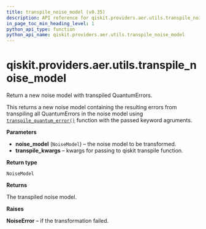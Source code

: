 ```yaml
---
title: transpile_noise_model (v0.35)
description: API reference for qiskit.providers.aer.utils.transpile_noise_model in qiskit v0.35
in_page_toc_min_heading_level: 1
python_api_type: function
python_api_name: qiskit.providers.aer.utils.transpile_noise_model
---
```


<span id="qiskit-providers-aer-utils-transpile-noise-model" />

# qiskit.providers.aer.utils.transpile\_noise\_model

<Function id="qiskit.providers.aer.utils.transpile_noise_model" isDedicatedPage={true} github="https://github.com/qiskit/qiskit-aer/tree/stable/0.10/qiskit/providers/aer/utils/noise_transformation.py" signature="transpile_noise_model(noise_model, **transpile_kwargs)">
  Return a new noise model with transpiled QuantumErrors.

  This returns a new noise model containing the resulting errors from transpiling all QuantumErrors in the noise model using [`transpile_quantum_error()`](qiskit.providers.aer.utils.transpile_quantum_error "qiskit.providers.aer.utils.transpile_quantum_error") function with the passed keyword agruments.

  **Parameters**

  *   **noise\_model** (`NoiseModel`) – the noise model to be transformed.
  *   **transpile\_kwargs** – kwargs for passing to qiskit transpile function.

  **Return type**

  `NoiseModel`

  **Returns**

  The transpiled noise model.

  **Raises**

  **NoiseError** – if the transformation failed.
</Function>

